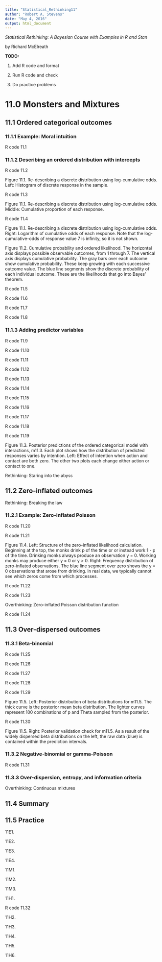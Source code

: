 ```yaml
---
title: "Statistical_Rethinking11"
author: "Robert A. Stevens"
date: "May 4, 2016"
output: html_document
---
```


*Statistical Rethinking: A Bayesian Course with Examples in R and Stan*

by Richard McElreath

**TODO:**

1. Add R code and format

2. Run R code and check

3. Do practice problems

# 11.0 Monsters and Mixtures  

## 11.1 Ordered categorical outcomes  

### 11.1.1 Example: Moral intuition

R code 11.1

### 11.1.2 Describing an ordered distribution with intercepts

R code 11.2

Figure 11.1. Re-describing a discrete distribution using log-cumulative odds. Left: Histogram of discrete response in the sample. 

R code 11.3

Figure 11.1. Re-describing a discrete distribution using log-cumulative odds. Middle: Cumulative proportion of each response. 

R code 11.4

Figure 11.1. Re-describing a discrete distribution using log-cumulative odds. Right: Logarithm of cumulative odds of each response. Note that the log-cumulative-odds of response value 7 is infinity, so it is not shown.

Figure 11.2. Cumulative probability and ordered likelihood. The horizontal axis displays possible observable outcomes, from 1 through 7. The vertical axis displays cumulative probability. The gray bars over each outcome show cumulative probability. These keep growing with each successive outcome value. The blue line segments show the discrete probability of each individual outcome. These are the likelihoods that go into Bayes' theorem.

R code 11.5

R code 11.6

R code 11.7

R code 11.8

### 11.1.3 Adding predictor variables

R code 11.9

R code 11.10

R code 11.11

R code 11.12

R code 11.13

R code 11.14

R code 11.15

R code 11.16

R code 11.17

R code 11.18

R code 11.19

Figure 11.3. Posterior predictions of the ordered categorical model with interactions, m11.3. Each plot shows how the distribution of predicted responses varies by intention. Left: Effect of intention when action and contact are both zero. The other two plots each change either action or contact to one.

Rethinking: Staring into the abyss

## 11.2 Zero-inflated outcomes  

Rethinking: Breaking the law

### 11.2.1 Example: Zero-inflated Poisson

R code 11.20

R code 11.21

Figure 11.4. Left: Structure of the zero-inflated likelihood calculation. Beginning at the top, the monks drink p of the time or or instead work 1 - p of the time. Drinking monks always produce an observation y = 0. Working monks may produce either y = 0 or y > 0. Right: Frequency distribution of zero-inflated observations. The blue line segment over zero shows the y = 0 observations that arose from drinking. In real data, we typically cannot see which zeros come from which processes.

R code 11.22

R code 11.23

Overthinking: Zero-inflated Poisson distribution function

R code 11.24

## 11.3 Over-dispersed outcomes  

### 11.3.1 Beta-binomial

R code 11.25

R code 11.26

R code 11.27

R code 11.28

R code 11.29

Figure 11.5. Left: Posterior distribution of beta distributions for m11.5. The thick curve is the posterior mean beta distribution. The lighter curves represent 100 combinations of p and Theta sampled from the posterior.

R code 11.30

Figure 11.5. Right: Posterior validation check for m11.5. As a result of the widely dispersed beta distributions on the left, the raw data (blue) is contained within the prediction intervals.

### 11.3.2 Negative-binomial or gamma-Poisson

R code 11.31

### 11.3.3 Over-dispersion, entropy, and information criteria

Overthinking: Continuous mixtures

## 11.4 Summary  

## 11.5 Practice  

11E1.

11E2.

11E3.

11E4.

11M1.

11M2.

11M3.

11H1.

R code 11.32

11H2.

11H3.

11H4.

11H5.

11H6.
